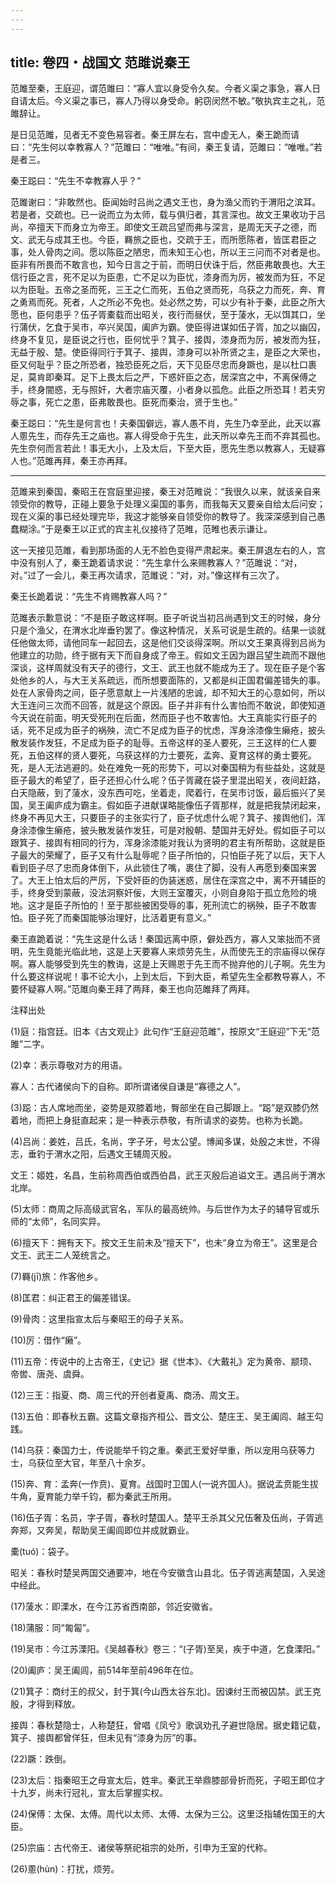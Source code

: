 ```yaml
---
---
---
```

title: 卷四・战国文 范雎说秦王
---

范雎至秦，王庭迎，谓范雎曰：“寡人宜以身受令久矣。今者义渠之事急，寡人日自请太后。今义渠之事已，寡人乃得以身受命。躬窃闵然不敏。”敬执宾主之礼，范雎辞让。

是日见范雎，见者无不变色易容者。秦王屏左右，宫中虚无人，秦王跪而请曰：“先生何以幸教寡人？”范雎曰：“唯唯。”有间，秦王复请，范雎曰：“唯唯。”若是者三。

秦王跽曰：“先生不幸教寡人乎？”

范雎谢曰：“非敢然也。臣闻始时吕尚之遇文王也，身为渔父而钓于渭阳之滨耳。若是者，交疏也。已一说而立为太师，载与俱归者，其言深也。故文王果收功于吕尚，卒擅天下而身立为帝王。即使文王疏吕望而弗与深言，是周无天子之德，而文、武无与成其王也。今臣，羇旅之臣也，交疏于王，而所愿陈者，皆匡君臣之事，处人骨肉之间。愿以陈臣之陋忠，而未知王心也，所以王三问而不对者是也。臣非有所畏而不敢言也，知今日言之于前，而明日伏诛于后，然臣弗敢畏也。大王信行臣之言，死不足以为臣患，亡不足以为臣忧，漆身而为厉，被发而为狂，不足以为臣耻。五帝之圣而死，三王之仁而死，五伯之贤而死，乌获之力而死，奔、育之勇焉而死。死者，人之所必不免也。处必然之势，可以少有补于秦，此臣之所大愿也，臣何患乎？伍子胥橐载而出昭关，夜行而昼伏，至于蔆水，无以饵其口，坐行蒲伏，乞食于吴市，卒兴吴国，阖庐为霸。使臣得进谋如伍子胥，加之以幽囚，终身不复见，是臣说之行也，臣何忧乎？箕子、接舆，漆身而为厉，被发而为狂，无益于殷、楚。使臣得同行于箕子、接舆，漆身可以补所贤之主，是臣之大荣也，臣又何耻乎？臣之所恐者，独恐臣死之后，天下见臣尽忠而身蹶也，是以杜口裹足，莫肯即秦耳。足下上畏太后之严，下惑奸臣之态，居深宫之中，不离保傅之手，终身闇惑，无与照奸，大者宗庙灭覆，小者身以孤危。此臣之所恐耳！若夫穷辱之事，死亡之患，臣弗敢畏也。臣死而秦治，贤于生也。”

秦王跽曰：“先生是何言也！夫秦国僻远，寡人愚不肖，先生乃幸至此，此天以寡人慁先生，而存先王之庙也。寡人得受命于先生，此天所以幸先王而不弃其孤也。先生奈何而言若此！事无大小，上及太后，下至大臣，愿先生悉以教寡人，无疑寡人也。”范雎再拜，秦王亦再拜。

----------------

范雎来到秦国，秦昭王在宫庭里迎接，秦王对范睢说：“我很久以来，就该亲自来领受你的教导，正碰上要急于处理义渠国的事务，而我每天又要亲自给太后问安；现在义渠的事已经处理完毕，我这才能够亲自领受你的教导了。我深深感到自己愚蠢糊涂。”于是秦王以正式的宾主礼仪接待了范睢，范睢也表示谦让。

这一天接见范雎，看到那场面的人无不脸色变得严肃起来。秦王屏退左右的人，宫中没有别人了，秦王跪着请求说：“先生拿什么来赐教寡人？”范雎说：“对，对。”过了一会儿，秦王再次请求，范雎说：“对，对。”像这样有三次了。

秦王长跪着说：“先生不肯赐教寡人吗？”

范雎表示歉意说：“不是臣子敢这样啊。臣子听说当初吕尚遇到文王的时候，身分只是个渔父，在渭水北岸垂钓罢了。像这种情况，关系可说是生疏的。结果一谈就任他做太师，请他同车一起回去，这是他们交谈得深啊。所以文王果真得到吕尚为他建立的功勋，终于据有天下而自身成了帝王。假如文王因为跟吕望生疏而不跟他深谈，这样周就没有天子的德行，文王、武王也就不能成为王了。现在臣子是个客处他乡的人，与大王关系疏远，而所想要面陈的，又都是纠正国君偏差错失的事。处在人家骨肉之间，臣子愿意献上一片浅陋的忠诚，却不知大王的心意如何，所以大王连问三次而不回答，就是这个原因。臣子并非有什么害怕而不敢说，即使知道今天说在前面，明天受死刑在后面，然而臣子也不敢害怕。大王真能实行臣子的话，死不足成为臣子的祸殃，流亡不足成为臣子的忧虑，浑身涂漆像生癞疮，披头散发装作发狂，不足成为臣子的耻辱。五帝这样的圣人要死，三王这样的仁人要死，五伯这样的贤人要死，乌获这样的力士要死，孟奔、夏育这样的勇士要死。死，是人无法逃避的。处在难免一死的形势下，可以对秦国稍为有些益处，这就是臣子最大的希望了，臣子还担心什么呢？伍子胥藏在袋子里混出昭关，夜间赶路，白天隐蔽，到了蔆水，没东西可吃，坐着走，爬着行，在吴市讨饭，最后振兴了吴国，吴王阖庐成为霸主。假如臣子进献谋略能像伍子胥那样，就是把我禁闭起来，终身不再见大王，只要臣子的主张实行了，臣子忧虑什么呢？箕子、接舆他们，浑身涂漆像生癞疮，披头散发装作发狂，可是对殷朝、楚国并无好处。假如臣子可以跟箕子、接舆有相同的行为，浑身涂漆能对我认为贤明的君主有所帮助，这就是臣子最大的荣耀了，臣子又有什么耻辱呢？臣子所怕的，只怕臣子死了以后，天下人看到臣子尽了忠而身体倒下，从此锁住了嘴，裹住了脚，没有人再愿到秦国来罢了。大王上怕太后的严厉，下受奸臣的伪装迷惑，居住在深宫之中，离不开辅臣的手，终身受到蒙蔽，没法洞察奸佞，大则王室覆灭，小则自身陷于孤立危险的境地。这才是臣子所怕的！至于那些被困受辱的事，死刑流亡的祸殃，臣子不敢害怕。臣子死了而秦国能够治理好，比活着更有意义。”

秦王直跪着说：“先生这是什么话！秦国远离中原，僻处西方，寡人又笨拙而不贤明，先生竟能光临此地，这是上天要寡人来烦劳先生，从而使先王的宗庙得以保存啊。寡人能够受到先生的教诲，这是上天赐恩于先王而不抛弃他的儿子啊。先生为什么要这样说呢！事不论大小，上到太后，下到大臣，希望先生全都教导寡人，不要怀疑寡人啊。”范雎向秦王拜了两拜，秦王也向范雎拜了两拜。

注释出处

(1)庭：指宫廷。旧本《古文观止》此句作“王庭迎范雎”，按原文“王庭迎”下无“范雎”二字。

(2)幸：表示尊敬对方的用语。

寡人：古代诸侯向下的自称。即所谓诸侯自谦是“寡德之人”。

(3)跽：古人席地而坐，姿势是双膝着地，臀部坐在自己脚跟上。“跽”是双膝仍然着地，而把上身挺直起来；是一种表示恭敬，有所请求的姿势。也称为长跪。

(4)吕尚：姜姓，吕氏，名尚，字子牙，号太公望。博闻多谋，处殷之末世，不得志，垂钓于渭水之阳，后遇文王辅周灭殷。

文王：姬姓，名昌，生前称周西伯或西伯昌，武王灭殷后追谥文王。遇吕尚于渭水北岸。

(5)太师：商周之际高级武官名，军队的最高统帅。与后世作为太子的辅导官或乐师的“太师”，名同实异。

(6)擅天下：拥有天下。按文王生前未及“擅天下”，也未“身立为帝王”。这里是合文王、武王二人笼统言之。

(7)羇(jī)旅：作客他乡。

(8)匡君：纠正君王的偏差错误。

(9)骨肉：这里指宣太后与秦昭王的母子关系。

(10)厉：借作“癞”。

(11)五帝：传说中的上古帝王，《史记》据《世本》、《大戴礼》定为黄帝、颛顼、帝喾、唐尧、虞舜。

(12)三王：指夏、商、周三代的开创者夏禹、商汤、周文王。

(13)五伯：即春秋五霸。这篇文章指齐桓公、晋文公、楚庄王、吴王阖闾、越王勾践。

(14)乌获：秦国力士，传说能举千钧之重。秦武王爱好举重，所以宠用乌获等力士，乌获位至大官，年至八十余岁。

(15)奔、育：孟奔(一作贲)、夏育。战国时卫国人(一说齐国人)。据说孟贲能生拔牛角，夏育能力举千钧，都为秦武王所用。

(16)伍子胥：名员，字子胥，春秋时楚国人。楚平王杀其父兄伍奢及伍尚，子胥逃奔郑，又奔吴，帮助吴王阖闾即位并成就霸业。

橐(tuó)：袋子。

昭关：春秋时楚吴两国交通要冲，地在今安徽含山县北。伍子胥逃离楚国，入吴途中经此。

(17)蔆水：即溧水，在今江苏省西南部，邻近安徽省。

(18)蒲服：同“匍匐”。

(19)吴市：今江苏溧阳。《吴越春秋》卷三：“(子胥)至吴，疾于中道，乞食溧阳。”

(20)阖庐：吴王阖闾，前514年至前496年在位。

(21)箕子：商纣王的叔父，封于箕(今山西太谷东北)。因谏纣王而被囚禁。武王克殷，才得到释放。

接舆：春秋楚隐士，人称楚狂，曾唱《凤兮》歌讽劝孔子避世隐居。据史籍记载，箕子、接舆都曾佯狂，但未见有“漆身为厉”的事。

(22)蹶：跌倒。

(23)太后：指秦昭王之母宣太后，姓芈。秦武王举鼎膝部骨折而死，子昭王即位才十九岁，尚未行冠礼，宣太后掌握实权。

(24)保傅：太保、太傅。周代以太师、太傅、太保为三公。这里泛指辅佐国王的大臣。

(25)宗庙：古代帝王、诸侯等祭祀祖宗的处所，引申为王室的代称。

(26)慁(hùn)：打扰，烦劳。


